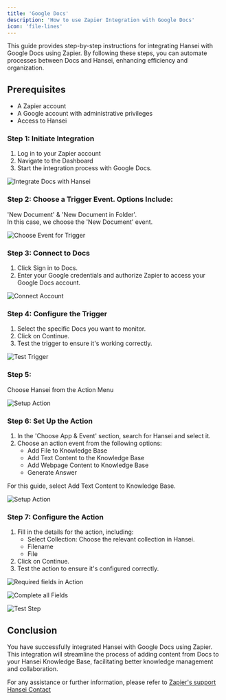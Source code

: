 ```yaml
--- 
title: 'Google Docs' 
description: 'How to use Zapier Integration with Google Docs' 
icon: 'file-lines' 
--- 
```

This guide provides step-by-step instructions for integrating Hansei with Google Docs using Zapier. By following these steps, you can automate processes between Docs and Hansei, enhancing efficiency and organization. 
 
## Prerequisites 
- A Zapier account 
- A Google account with administrative privileges 
- Access to Hansei 
 
### Step 1: Initiate Integration 
1. Log in to your Zapier account 
2. Navigate to the Dashboard 
3. Start the integration process with Google Docs. 
 
<img 
  src="/images/docs/1.png" 
  alt="Integrate Docs with Hansei" 
/> 
 
### Step 2: Choose a Trigger Event. Options Include: 
'New Document' & 'New Document in Folder'.  
In this case, we choose the 'New Document' event. 
 
<img 
  src="/images/docs/2.png" 
  alt="Choose Event for Trigger" 
/> 
 
### Step 3: Connect to Docs 
1. Click Sign in to Docs. 
2. Enter your Google credentials and authorize Zapier to access your Google Docs account. 
 
<img 
  src="/images/docs/3.png" 
  alt="Connect Account" 
/> 
 
### Step 4: Configure the Trigger 
1. Select the specific Docs you want to monitor. 
2. Click on Continue. 
3. Test the trigger to ensure it's working correctly. 
 
<img 
  src="/images/docs/4.png" 
  alt="Test Trigger" 
/> 

### Step 5: 
Choose Hansei from the Action Menu 
 
<img 
  src="/images/docs/5.png" 
  alt="Setup Action" 
/> 

### Step 6: Set Up the Action 
1. In the 'Choose App & Event' section, search for Hansei and select it. 
2. Choose an action event from the following options: 
   - Add File to Knowledge Base 
   - Add Text Content to the Knowledge Base 
   - Add Webpage Content to Knowledge Base 
   - Generate Answer 
 
For this guide, select Add Text Content to Knowledge Base. 
 
<img 
  src="/images/docs/6.png" 
  alt="Setup Action" 
/> 

### Step 7: Configure the Action 
1. Fill in the details for the action, including: 
   - Select Collection: Choose the relevant collection in Hansei. 
   - Filename 
   - File  
2. Click on Continue. 
3. Test the action to ensure it's configured correctly. 
 
<img 
  src="/images/docs/7.png" 
  alt="Required fields in Action" 
/> 
 
<img 
  src="/images/docs/8.png" 
  alt="Complete all Fields" 
/> 
 
<img 
  src="/images/docs/9.png" 
  alt="Test Step" 
/> 
 
## Conclusion 
 
You have successfully integrated Hansei with Google Docs using Zapier. This integration will streamline the process of adding content from Docs to your Hansei Knowledge Base, facilitating better knowledge management and collaboration. 

For any assistance or further information, please refer to [Zapier's support](https://zapier.com/help/)
[Hansei Contact](https://hansei.app/contact)
